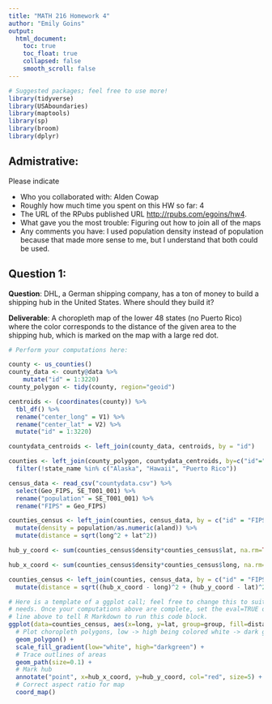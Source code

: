 ```yaml
---
title: "MATH 216 Homework 4"
author: "Emily Goins"
output:
  html_document:
    toc: true
    toc_float: true
    collapsed: false
    smooth_scroll: false
---
```


```r
# Suggested packages; feel free to use more!
library(tidyverse)
library(USAboundaries)
library(maptools)
library(sp)
library(broom)
library(dplyr)


```



## Admistrative:

Please indicate

* Who you collaborated with: Alden Cowap
* Roughly how much time you spent on this HW so far: 4
* The URL of the RPubs published URL [http://rpubs.com/egoins/hw4](https://www.nhl.com/).
* What gave you the most trouble: Figuring out how to join all of the maps
* Any comments you have: I used population density instead of population because that made more sense to me, but I understand that both could be used.



## Question 1:

**Question**:  DHL, a German shipping company, has a ton of money to build a
shipping hub in the United States. Where should they build it?

**Deliverable**: A choropleth map of the lower 48 states (no Puerto Rico) where
the color corresponds to the distance of the given area to the shipping hub,
which is marked on the map with a large red dot.

```r
# Perform your computations here:

county <- us_counties()
county_data <- county@data %>%
    mutate("id" = 1:3220)
county_polygon <- tidy(county, region="geoid")

centroids <- (coordinates(county)) %>%
  tbl_df() %>%
  rename("center_long" = V1) %>%
  rename("center_lat" = V2) %>%
  mutate("id" = 1:3220)

countydata_centroids <- left_join(county_data, centroids, by = "id")

counties <- left_join(county_polygon, countydata_centroids, by=c("id"="geoid")) %>%
  filter(!state_name %in% c("Alaska", "Hawaii", "Puerto Rico"))

census_data <- read_csv("countydata.csv") %>%
  select(Geo_FIPS, SE_T001_001) %>%
  rename("population" = SE_T001_001) %>%
  rename("FIPS" = Geo_FIPS)

counties_census <- left_join(counties, census_data, by = c("id" = "FIPS")) %>%
  mutate(density = population/as.numeric(aland)) %>%
  mutate(distance = sqrt(long^2 + lat^2))

hub_y_coord <- sum(counties_census$density*counties_census$lat, na.rm=TRUE)/sum(counties_census$density, na.rm=TRUE)

hub_x_coord <- sum(counties_census$density*counties_census$long, na.rm=TRUE)/sum(counties_census$density, na.rm=TRUE)

counties_census <- left_join(counties, census_data, by = c("id" = "FIPS")) %>%
  mutate(distance = sqrt((hub_x_coord - long)^2 + (hub_y_coord - lat)^2))

```


```r
# Here is a template of a ggplot call; feel free to change this to suit your
# needs. Once your computations above are complete, set the eval=TRUE on the
# line above to tell R Markdown to run this code block.
ggplot(data=counties_census, aes(x=long, y=lat, group=group, fill=distance)) +
  # Plot choropleth polygons, low -> high being colored white -> dark green
  geom_polygon() +
  scale_fill_gradient(low="white", high="darkgreen") + 
  # Trace outlines of areas
  geom_path(size=0.1) +
  # Mark hub
  annotate("point", x=hub_x_coord, y=hub_y_coord, col="red", size=5) +
  # Correct aspect ratio for map
  coord_map()
```





